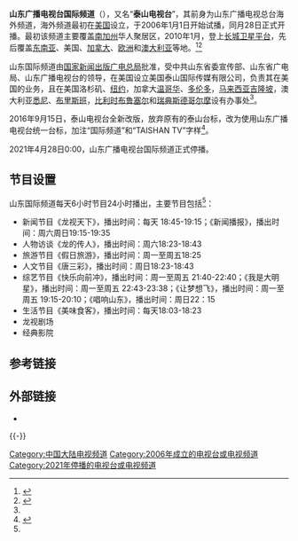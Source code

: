 {{TV channel|山东广播电视台|state=end}}
{{UTC+8}}
'''山东广播电视台国际频道'''（{{lang-en|Taishan TV}}），又名“'''泰山电视台'''”，其前身为山东广播电视总台海外频道，海外频道最初在[[美国|美国]]设立，于2006年1月1日开始试播，同月28日正式开播。最初该频道主要覆盖[[南加州|南加州]]华人聚居区，2010年1月，登上[[长城平台|长城卫星平台]]，先后覆盖[[东南亚|东南亚]]、美国、[[加拿大|加拿大]]、[[欧洲|欧洲]]和[[澳大利亚|澳大利亚]]等地。<ref name=xlkp>{{Citeweb | url=http://video.sina.com.cn/2006-09-14/113224345.html | title=山东广播电视总台海外频道 | publisher=新浪宽频 | accessdate=2015-04-07 | archive-date=2015-04-14 | archive-url=https://web.archive.org/web/20150414023031/http://video.sina.com.cn/2006-09-14/113224345.html | dead-url=no }}</ref><ref name=guan>{{Cite web |url=http://www.iqilu.com/html/haiwai/ |title=官网 |accessdate=2015-04-07 |archive-date=2015-03-30 |archive-url=https://web.archive.org/web/20150330084722/http://www.iqilu.com/html/haiwai/ |dead-url=no }}</ref>

山东国际频道由[[国家新闻出版广电总局|国家新闻出版广电总局]]批准，受中共山东省委宣传部、山东省广电局、山东广播电视台的领导，在美国设立美国泰山国际传媒有限公司，负责其在美国的业务，且在美国洛杉矶、[[纽约|纽约]]，加拿大[[温哥华|温哥华]]、[[多伦多|多伦多]]，[[马来西亚|马来西亚]][[吉隆坡|吉隆坡]]，澳大利亚[[悉尼|悉尼]]、[[布里斯班|布里斯班]]，[[比利时|比利时]][[布鲁塞尔|布鲁塞尔]]和[[瑞典|瑞典]][[斯德哥尔摩|斯德哥尔摩]]设有办事处<ref name=guan/>。

2016年9月15日，泰山电视台全新改版，放弃原有的泰山台标，改为使用山东广播电视台统一台标，加注“国际频道”和“TAISHAN TV”字样<ref>{{Cite web |url=http://ent.iqilu.com/tv/2016/0912/3032723.shtml?_t_t_t=0.7218817227820975 |title=中秋佳节：山东电视国际频道全新改版 |accessdate=2016-09-18 |archive-date=2017-01-13 |archive-url=https://web.archive.org/web/20170113231412/http://ent.iqilu.com/tv/2016/0912/3032723.shtml?_t_t_t=0.7218817227820975 |dead-url=no }}</ref>。

2021年4月28日0:00，山东广播电视台国际频道正式停播。

== 节目设置 ==
山东国际频道每天6小时节目24小时播出，主要节目包括<ref name=guan/>：
* 新闻节目《龙视天下》，播出时间：每天 18:45-19:15；《新闻播报》，播出时间：周六周日19:15-19:35
* 人物访谈《龙的传人》，播出时间：周六18:23-18:43 
* 旅游节目《假日旅游》，播出时间：周一至周五18:25
* 人文节目《唐三彩》，播出时间：周日18:23-18:43
* 综艺节目《快乐向前冲》，播出时间：周一至周五 21:40-22:40；《我是大明星》，播出时间：周一至周五 22:43-23:38；《让梦想飞》，播出时间：周一至周五 19:15-20:10；《唱响山东》，播出时间：周日22：15
* 生活节目《美味食客》，播出时间：每天18:03-18:23
* 龙视剧场
* 经典影院

== 参考链接 ==
{{reflist}}

== 外部链接 ==
*{{weibo|1886037677}}

{{-}}

{{中华人民共和国广播电视网络}}

[[Category:中国大陆电视频道|Category:中国大陆电视频道]]
[[Category:2006年成立的电视台或电视频道|Category:2006年成立的电视台或电视频道]]
[[Category:2021年停播的电视台或电视频道|Category:2021年停播的电视台或电视频道]]
